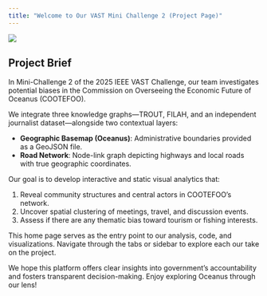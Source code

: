 ```yaml
---
title: "Welcome to Our VAST Mini Challenge 2 (Project Page)"
---
```


![](images/VAST%20MC2.png)

## Project Brief

In Mini-Challenge 2 of the 2025 IEEE VAST Challenge, our team investigates potential biases in the Commission on Overseeing the Economic Future of Oceanus (COOTEFOO).

We integrate three knowledge graphs—TROUT, FILAH, and an independent journalist dataset—alongside two contextual layers:

-   **Geographic Basemap (Oceanus)**: Administrative boundaries provided as a GeoJSON file.
-   **Road Network**: Node-link graph depicting highways and local roads with true geographic coordinates.

Our goal is to develop interactive and static visual analytics that:

1.  Reveal community structures and central actors in COOTEFOO’s network.\
2.  Uncover spatial clustering of meetings, travel, and discussion events.\
3.  Assess if there are any thematic bias toward tourism or fishing interests.

This home page serves as the entry point to our analysis, code, and visualizations. Navigate through the tabs or sidebar to explore each our take on the project.

We hope this platform offers clear insights into government's accountability and fosters transparent decision-making. Enjoy exploring Oceanus through our lens!
